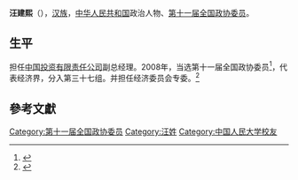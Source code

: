 '''汪建熙'''（{{bd|1951年||}}），[[汉族|汉族]]，[[中华人民共和国|中华人民共和国]]政治人物、[[第十一届全国政协委员|第十一届全国政协委员]]。

==生平==
担任[[中国投资有限责任公司|中国投资有限责任公司]]副总经理。2008年，当选第十一届全国政协委员<ref>{{cite news|title=第十一届全国政协委员名单|url=http://www.indaa.com.cn/zt/2009qglh/zxzs/200903/t20090303_127573.html|accessdate=2013-04-09|newspaper=新华社北京1月25日电 中国人民政治协商会议第十一届全国委员会委员名单(共2237人，2008年1月25日政协第十届全国委员会常务委员会第二十次会议通过)|date=2008年1月25日|deadurl=yes|archiveurl=https://web.archive.org/web/20130928014403/http://www.indaa.com.cn/zt/2009qglh/zxzs/200903/t20090303_127573.html|archivedate=2013年9月28日}}</ref>，代表经济界，分入第三十七组。并担任经济委员会专委。<ref>{{cite news|title=全国政协信息-汪建熙|url=http://www.cppcc.gov.cn/CMS/wylibary/showJcwyxtInfoWylibary.action?tabJcwyxt.guid=11W0012300&wytype=wjwy|accessdate=2013-04-11|newspaper=全国政协委员会|archive-date=2019-06-08|archive-url=https://web.archive.org/web/20190608042558/http://www.cppcc.gov.cn/CMS/wylibary/showJcwyxtInfoWylibary.action?tabJcwyxt.guid=11W0012300&wytype=wjwy|dead-url=no}}</ref>

==參考文獻==
{{reflist}}
{{中国政治人物小作品}}
{{Authority control}}
{{DEFAULTSORT:W}}
[[Category:第十一届全国政协委员|Category:第十一届全国政协委员]]
[[Category:汪姓|Category:汪姓]]
[[Category:中国人民大学校友|Category:中国人民大学校友]]